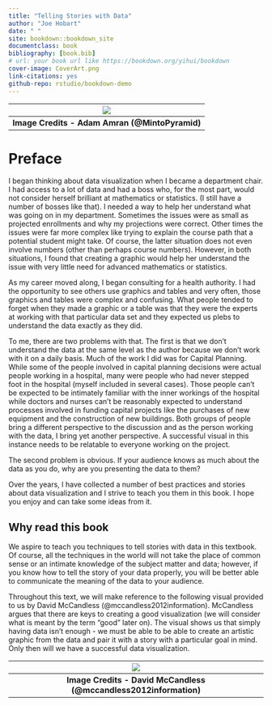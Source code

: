 --- 
title: "Telling Stories with Data"
author: "Joe Hobart"
date: " "
site: bookdown::bookdown_site
documentclass: book
bibliography: [book.bib]
# url: your book url like https://bookdown.org/yihui/bookdown
cover-image: CoverArt.png
link-citations: yes
github-repo: rstudio/bookdown-demo
---

|![](Minto2.png)|
|:--:|
| <b>Image Credits - Adam Amran (@MintoPyramid)</b>|

# Preface {-}

I began thinking about data visualization when I became a department chair.  I had access to a lot of data and had a boss who, for the most part, would not consider herself brilliant at mathematics or statistics.  (I still have a number of bosses like that).  I needed a way to help her understand what was going on in my department.  Sometimes the issues were as small as projected enrollments and why my projections were correct.  Other times the issues were far more complex like trying to explain the course path that a potential student might take.  Of course, the latter situation does not even involve numbers (other than perhaps course numbers).  However, in both situations, I found that creating a graphic would help her understand the issue with very little need for advanced mathematics or statistics.

As my career moved along, I began consulting for a health authority.  I had the opportunity to see others use graphics and tables and very often, those graphics and tables were complex and confusing.  What people tended to forget when they made a graphic or a table was that they were the experts at working with that particular data set and they expected us plebs to understand the data exactly as they did.  

To me, there are two problems with that.  The first is that we don't understand the data at the same level as the author because we don't work with it on a daily basis.  Much of the work I did was for Capital Planning.  While some of the people involved in capital planning decisions were actual people working in a hospital, many were people who had never stepped foot in the hospital (myself included in several cases).  Those people can't be expected to be intimately familiar with the inner workings of the hospital while doctors and nurses can't be reasonably expected to understand processes involved in funding capital projects like the purchases of new equipment and the construction of new buildings.  Both groups of people bring a different perspective to the discussion and as the person working with the data, I bring yet another perspective.  A successful visual in this instance needs to be relatable to everyone working on the project.

The second problem is obvious.  If your audience knows as much about the data as you do, why are you presenting the data to them?

Over the years, I have collected a number of best practices and stories about data visualization and I strive to teach you them in this book.  I hope you enjoy and can take some ideas from it.

## Why read this book {-}

We aspire to teach you techniques to tell stories with data in this textbook.  Of course, all the techniques in the world will not take the place of common sense or an intimate knowledge of the subject matter and data; however, if you know how to tell the story of your data properly, you will be better able to communicate the meaning of the data to your audience.

Throughout this text, we will make reference to the following visual provided to us by David McCandless (@mccandless2012information).  McCandless argues that there are keys to creating a good visualization (we will consider what is meant by the term "good" later on).  The visual shows us that simply having data isn't enough - we must be able to be able to create an artistic graphic from the data and pair it with a story with a particular goal in mind.  Only then will we have a successful data visualization.


|![](WhatMakesGoodViz.png)|
|:--:|
| <b>Image Credits - David McCandless (@mccandless2012information)</b>|

